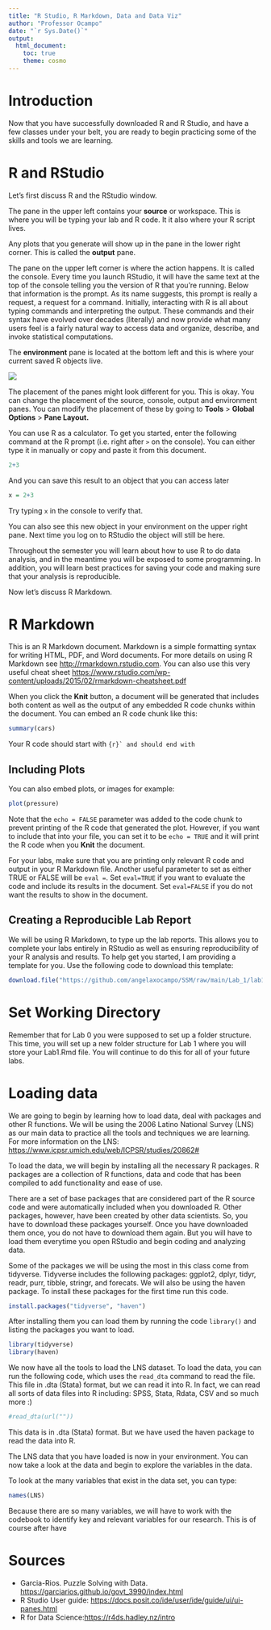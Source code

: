```yaml
---
title: "R Studio, R Markdown, Data and Data Viz"
author: "Professor Ocampo"
date: "`r Sys.Date()`"
output: 
  html_document: 
    toc: true
    theme: cosmo
---
```

# Introduction

Now that you have successfully downloaded R and R Studio, and have a few classes under your belt, you are ready to begin practicing some of the skills and tools we are learning. 

# R and RStudio

Let’s first discuss R and the RStudio window.

The pane in the upper left contains your **source** or workspace. This is where you will be typing your lab and  R code. It it also where your R script lives. 
 
Any plots that you generate will show up in the pane in the lower right corner. This is called the **output** pane.

The pane on the upper left corner is where the action happens. It is called the console. Every time you launch RStudio, it will have the same text at the top of the console telling you the version of R that you’re running. Below that information is the prompt. As its name suggests, this prompt is really a request, a request for a command. Initially, interacting with R is all about typing commands and interpreting the output. These commands and their syntax have evolved over decades (literally) and now provide what many users feel is a fairly natural way to access data and organize, describe, and invoke statistical computations.

The **environment** pane is located at the bottom left and this is where your current saved R objects live.

![](rstudio-panes-labeled.jpeg)

The placement of the panes might look different for you. This is okay. You can change the placement of the source, console, output and environment panes. You can modify the placement of these by going to **Tools** > **Global Options** > **Pane Layout.**


You can use R as a calculator. To get you started, enter the following command at the R prompt (i.e. right after `>` on the console). You can either type it in manually or copy and paste it from this document.


```r
2+3
```

And you can save this result to an object that you can access later

```r
x = 2+3
```

Try typing `x` in the console to verify that. 

You can also see this new object in your environment on the upper right pane.  Next time you log on to RStudio the object will still be here.

Throughout the semester you will learn about how to use R to do data analysis,  and in the meantime you will be exposed to some programming. In addition, you  will learn best practices for saving your code and making sure that your  analysis is reproducible.


Now let's discuss R Markdown.

# R Markdown

This is an R Markdown document. Markdown is a simple formatting syntax for writing HTML, PDF, and Word documents. For more details on using R Markdown see <http://rmarkdown.rstudio.com>. You can also use this very useful cheat sheet <https://www.rstudio.com/wp-content/uploads/2015/02/rmarkdown-cheatsheet.pdf>

When you click the **Knit** button, a document will be generated that includes both content as well as the output of any embedded R code chunks within the document. You can embed an R code chunk like this:

```r
summary(cars)

```

Your R code should start with ````{r}` and should end with ```` 

## Including Plots

You can also embed plots, or images for example:

```r
plot(pressure)
```

Note that the `echo = FALSE` parameter was added to the code chunk to prevent printing of the R code that generated the plot. However, if you want to include that into your file, you can set it to be `echo = TRUE` and it will print the R code when you **Knit** the document.

For your labs, make sure that you are printing only relevant R code and output in your R Markdown file. Another useful parameter to set as either TRUE or FALSE will be `eval =`. Set `eval=TRUE` if you want to evaluate the code and include its results in the document. Set `eval=FALSE` if you do not want the results to show in the document.

## Creating a Reproducible Lab Report

We will be using R Markdown, to type up the lab reports. This allows you to complete your labs entirely in RStudio as well as ensuring reproducibility of your R analysis and results. To help get you started, I am providing a template for you. Use the following code to download this template:

```r
download.file("https://github.com/angelaxocampo/SSM/raw/main/Lab_1/lab1.Rmd", destfile = "lab1.Rmd")
```

# Set Working Directory

Remember that for Lab 0 you were supposed to set up a folder structure. This time, you will set up a new folder structure for Lab 1 where you will store your Lab1.Rmd file. You will continue to do this for all of your future labs. 

# Loading data

We are going to begin by learning how to load data, deal with packages and other R functions. We will be using the 2006 Latino National Survey (LNS) as our main data to practice all the tools and techniques we are learning. For more information on the LNS: <https://www.icpsr.umich.edu/web/ICPSR/studies/20862#>

To load the data, we will begin by installing all the necessary R packages. R packages are a collection of R functions, data and code that has been compiled to add functionality and ease of use.

There are a set of base packages that are considered part of the R source code and were automatically included when you downloaded R. Other packages, however, have been created by other data scientists. So, you have to download these packages yourself. Once you have downloaded them once, you do not have to download them again. But you will have to load them everytime you open RStudio and begin coding and analyzing data.

Some of the packages we will be using the most in this class come from tidyverse. Tidyverse includes the following packages: ggplot2, dplyr, tidyr, readr, purr, tibble, stringr, and forecats. We will also be using the haven package. To install these packages for the first time run this code.

```r
install.packages("tidyverse", "haven")
```

After installing them you can load them by running the code `library()` and listing the packages you want to load. 

```r
library(tidyverse)
library(haven)
```

We now have all the tools to load the LNS dataset. To load the data, you can run the following code, which uses the `read_dta` command to read the file. This file in .dta (Stata) format, but we can read it into R. In fact, we can read all sorts of data files into R including: SPSS, Stata, Rdata, CSV and so much more :)

```r
#read_dta(url(""))

```

This data is in .dta (Stata) format. But we have used the haven package to read the data into R.

The LNS data that you have loaded is now in your environment. You can now take a look at the data and begin to explore the variables in the data.

To look at the many variables that exist in the data set, you can type:

```r
names(LNS)

```

Because there are so many variables, we will have to work with the codebook to identify key and relevant variables for our research. This is of course after have 



# Sources

- Garcia-Rios. Puzzle Solving with Data. <https://garciarios.github.io/govt_3990/index.html>
- R Studio User guide: <https://docs.posit.co/ide/user/ide/guide/ui/ui-panes.html>
- R for Data Science:<https://r4ds.hadley.nz/intro>